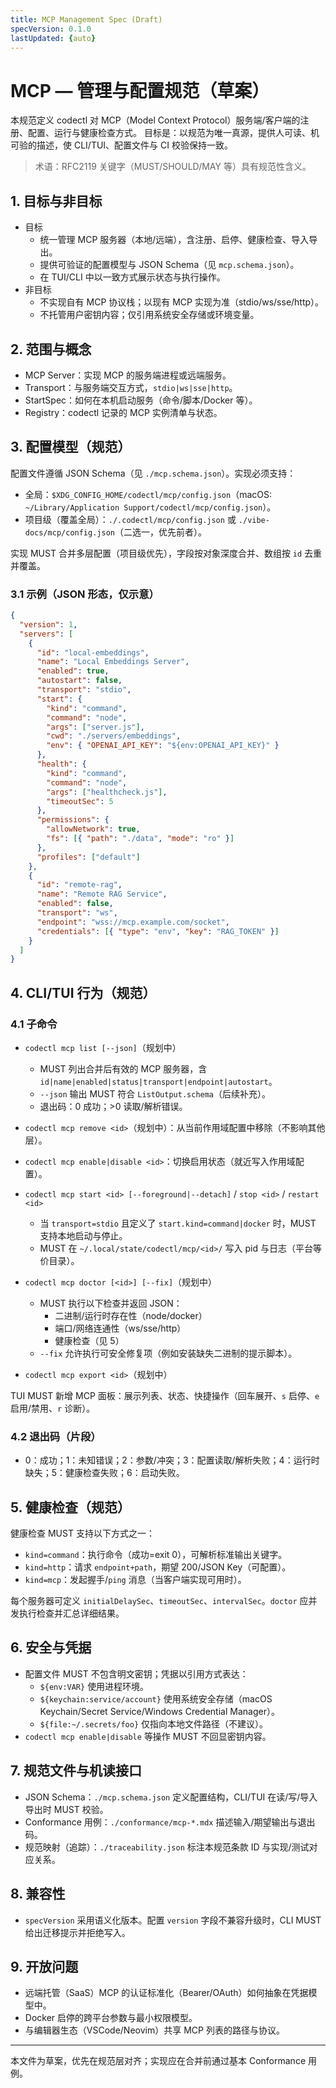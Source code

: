 ```yaml
---
title: MCP Management Spec (Draft)
specVersion: 0.1.0
lastUpdated: {auto}
---
```


# MCP — 管理与配置规范（草案）

本规范定义 codectl 对 MCP（Model Context Protocol）服务端/客户端的注册、配置、运行与健康检查方式。
目标是：以规范为唯一真源，提供人可读、机可验的描述，使 CLI/TUI、配置文件与 CI 校验保持一致。

> 术语：RFC2119 关键字（MUST/SHOULD/MAY 等）具有规范性含义。

## 1. 目标与非目标

- 目标
  - 统一管理 MCP 服务器（本地/远端），含注册、启停、健康检查、导入导出。
  - 提供可验证的配置模型与 JSON Schema（见 `mcp.schema.json`）。
  - 在 TUI/CLI 中以一致方式展示状态与执行操作。
- 非目标
  - 不实现自有 MCP 协议栈；以现有 MCP 实现为准（stdio/ws/sse/http）。
  - 不托管用户密钥内容；仅引用系统安全存储或环境变量。

## 2. 范围与概念

- MCP Server：实现 MCP 的服务端进程或远端服务。
- Transport：与服务端交互方式，`stdio|ws|sse|http`。
- StartSpec：如何在本机启动服务（命令/脚本/Docker 等）。
- Registry：codectl 记录的 MCP 实例清单与状态。

## 3. 配置模型（规范）

配置文件遵循 JSON Schema（见 `./mcp.schema.json`）。实现必须支持：

- 全局：`$XDG_CONFIG_HOME/codectl/mcp/config.json`（macOS: `~/Library/Application Support/codectl/mcp/config.json`）。
- 项目级（覆盖全局）：`./.codectl/mcp/config.json` 或 `./vibe-docs/mcp/config.json`（二选一，优先前者）。

实现 MUST 合并多层配置（项目级优先），字段按对象深度合并、数组按 `id` 去重并覆盖。

### 3.1 示例（JSON 形态，仅示意）

```json
{
  "version": 1,
  "servers": [
    {
      "id": "local-embeddings",
      "name": "Local Embeddings Server",
      "enabled": true,
      "autostart": false,
      "transport": "stdio",
      "start": {
        "kind": "command",
        "command": "node",
        "args": ["server.js"],
        "cwd": "./servers/embeddings",
        "env": { "OPENAI_API_KEY": "${env:OPENAI_API_KEY}" }
      },
      "health": {
        "kind": "command",
        "command": "node",
        "args": ["healthcheck.js"],
        "timeoutSec": 5
      },
      "permissions": {
        "allowNetwork": true,
        "fs": [{ "path": "./data", "mode": "ro" }]
      },
      "profiles": ["default"]
    },
    {
      "id": "remote-rag",
      "name": "Remote RAG Service",
      "enabled": false,
      "transport": "ws",
      "endpoint": "wss://mcp.example.com/socket",
      "credentials": [{ "type": "env", "key": "RAG_TOKEN" }]
    }
  ]
}
```

## 4. CLI/TUI 行为（规范）

### 4.1 子命令

- `codectl mcp list [--json]`（规划中）
  - MUST 列出合并后有效的 MCP 服务器，含 `id|name|enabled|status|transport|endpoint|autostart`。
  - `--json` 输出 MUST 符合 `ListOutput.schema`（后续补充）。
  - 退出码：0 成功；>0 读取/解析错误。

- `codectl mcp remove <id>`（规划中）：从当前作用域配置中移除（不影响其他层）。

- `codectl mcp enable|disable <id>`：切换启用状态（就近写入作用域配置）。

- `codectl mcp start <id> [--foreground|--detach]` / `stop <id>` / `restart <id>`
  - 当 `transport=stdio` 且定义了 `start.kind=command|docker` 时，MUST 支持本地启动与停止。
  - MUST 在 `~/.local/state/codectl/mcp/<id>/` 写入 pid 与日志（平台等价目录）。

- `codectl mcp doctor [<id>] [--fix]`（规划中）
  - MUST 执行以下检查并返回 JSON：
    - 二进制/运行时存在性（node/docker）
    - 端口/网络连通性（ws/sse/http）
    - 健康检查（见 5）
  - `--fix` 允许执行可安全修复项（例如安装缺失二进制的提示脚本）。

- `codectl mcp export <id>`（规划中）

TUI MUST 新增 MCP 面板：展示列表、状态、快捷操作（回车展开、`s` 启停、`e` 启用/禁用、`r` 诊断）。

### 4.2 退出码（片段）

- 0：成功；1：未知错误；2：参数/冲突；3：配置读取/解析失败；4：运行时缺失；5：健康检查失败；6：启动失败。

## 5. 健康检查（规范）

健康检查 MUST 支持以下方式之一：

- `kind=command`：执行命令（成功=exit 0），可解析标准输出关键字。
- `kind=http`：请求 `endpoint+path`，期望 200/JSON Key（可配置）。
- `kind=mcp`：发起握手/`ping` 消息（当客户端实现可用时）。

每个服务器可定义 `initialDelaySec`、`timeoutSec`、`intervalSec`。`doctor` 应并发执行检查并汇总详细结果。

## 6. 安全与凭据

- 配置文件 MUST 不包含明文密钥；凭据以引用方式表达：
  - `${env:VAR}` 使用进程环境。
  - `${keychain:service/account}` 使用系统安全存储（macOS Keychain/Secret Service/Windows Credential Manager）。
  - `${file:~/.secrets/foo}` 仅指向本地文件路径（不建议）。
- `codectl mcp enable|disable` 等操作 MUST 不回显密钥内容。

## 7. 规范文件与机读接口

- JSON Schema：`./mcp.schema.json` 定义配置结构，CLI/TUI 在读/写/导入导出时 MUST 校验。
- Conformance 用例：`./conformance/mcp-*.mdx` 描述输入/期望输出与退出码。
- 规范映射（追踪）：`./traceability.json` 标注本规范条款 ID 与实现/测试对应关系。

## 8. 兼容性

- `specVersion` 采用语义化版本。配置 `version` 字段不兼容升级时，CLI MUST 给出迁移提示并拒绝写入。

## 9. 开放问题

- 远端托管（SaaS）MCP 的认证标准化（Bearer/OAuth）如何抽象在凭据模型中。
- Docker 启停的跨平台参数与最小权限模型。
- 与编辑器生态（VSCode/Neovim）共享 MCP 列表的路径与协议。

---
本文件为草案，优先在规范层对齐；实现应在合并前通过基本 Conformance 用例。


